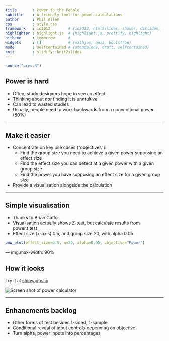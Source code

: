 ```yaml
---
title       : Power to the People
subtitle    : A friendly tool for power calculations
author      : Phil Allen
css         : style.css
framework   : io2012        # {io2012, html5slides, shower, dzslides, ...}
highlighter : highlight.js  # {highlight.js, prettify, highlight}
hitheme     : tomorrow      # 
widgets     : []            # {mathjax, quiz, bootstrap}
mode        : selfcontained # {standalone, draft, selfcontained}
knit        : slidify::knit2slides
---
```


```r
source("pres.R")
```

## Power is hard

* Often, study designers hope to see an effect
* Thinking about _not_ finding it is unntuitive
* Can lead to wasted studies
* Usually, people need to work backwards from a conventional power (80%)

---

## Make it easier

* Concentrate on key use cases ("objectives"):
  + Find the group size you need to achieve a given power supposing an effect size
  + Find the effect size you can detect at a given power with a given group size
  + Find the power you have supposing an effect size for a given group size 
* Provide a visualisation alongside the calculation

---

## Simple visualisation

* Thanks to Brian Caffo 
* Visualisation actually shows Z-test, but calculate results from power.t.test
* Effect size (x-axis) 0.5, and group size 20, with alpha 0.05

```r
pow_plot(effect_size=0.5, n=20, alpha=0.05, objective="Power")
```

--- img.max-width: 90%

## How it looks

Try it at [shinyapps.io](http://www.bbc.co.uk)

<img alt="Screen shot of power calculator" src="screenshot.jpg" style="max-width: 90%;">

---

## Enhancments backlog

* Other forms of test besides 1-sided, 1-sample
* Conditional reveal of input controls depending on objective
* Turn alpha, power inputs into percentages

